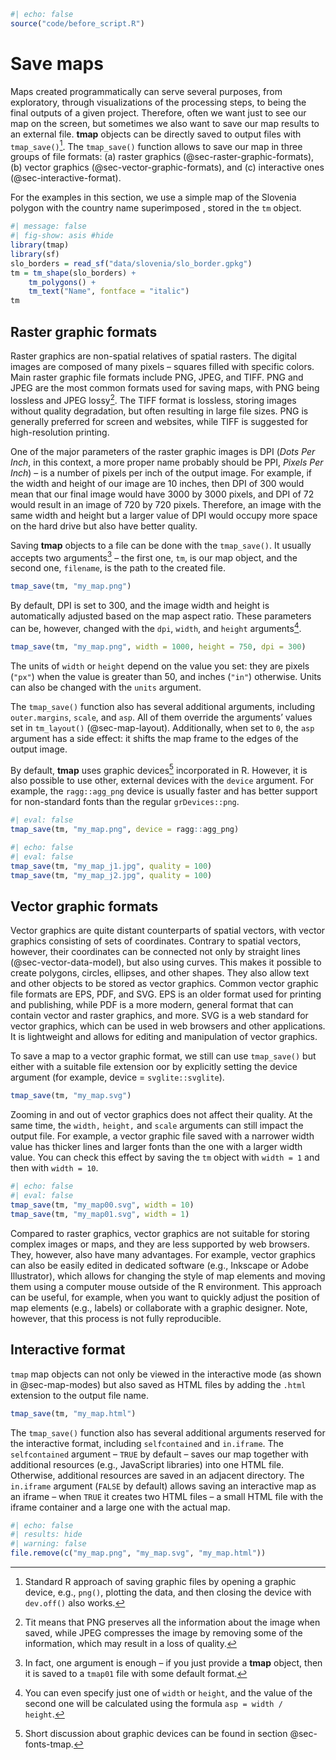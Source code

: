 ```r
#| echo: false
source("code/before_script.R")
```

# Save maps {#sec-save}

\index{saving maps}
\index{tmap\_save}
Maps created programmatically can serve several purposes, from exploratory, through visualizations of the processing steps, to being the final outputs of a given project.
Therefore, often we want just to see our map on the screen, but sometimes we also want to save our map results to an external file.
**tmap** objects can be directly saved to output files with `tmap_save()`^[Standard R approach of saving graphic files by opening a graphic device, e.g., `png()`, plotting the data, and then closing the device with `dev.off()` also works.].
The `tmap_save()` function allows to save our map in three groups of file formats: (a) raster graphics (@sec-raster-graphic-formats), (b) vector graphics (@sec-vector-graphic-formats), and (c) interactive ones (@sec-interactive-format).
<!-- Additionally, @sec-animations shows how to save map animations with the use of the `tmap_animation()` function. -- update and add -->

For the examples in this section, we use a simple map of the Slovenia polygon with the country name superimposed <!--(not shown)-->, stored in the `tm` object.

```r
#| message: false
#| fig-show: asis #hide
library(tmap)
library(sf)
slo_borders = read_sf("data/slovenia/slo_border.gpkg")
tm = tm_shape(slo_borders) +
    tm_polygons() +
    tm_text("Name", fontface = "italic")
tm
```

## Raster graphic formats {#sec-raster-graphic-formats}

\index{raster graphics}
Raster graphics are non-spatial relatives of spatial rasters.
The digital images are composed of many pixels -- squares filled with specific colors.
Main raster graphic file formats include PNG, JPEG, and TIFF.
PNG and JPEG are the most common formats used for saving maps, with PNG being lossless and JPEG lossy^[Tit means that PNG preserves all the information about the image when saved, while JPEG compresses the image by removing some of the information, which may result in a loss of quality.].
The TIFF format is lossless, storing images without quality degradation, but often resulting in large file sizes.
PNG is generally preferred for screen and websites, while TIFF is suggested for high-resolution printing.

One of the major parameters of the raster graphic images is DPI (*Dots Per Inch*, in this context, a more proper name probably should be PPI, *Pixels Per Inch*) -- is a number of pixels per inch of the output image.
For example, if the width and height of our image are 10 inches, then DPI of 300 would mean that our final image would have 3000 by 3000 pixels, and DPI of 72 would result in an image of 720 by 720 pixels.
Therefore, an image with the same width and height but a larger value of DPI would occupy more space on the hard drive but also have better quality.

Saving **tmap** objects to a file can be done with the `tmap_save()`.
It usually accepts two arguments^[In fact, one argument is enough -- if you just provide a **tmap** object, then it is saved to a `tmap01` file with some default format.] -- the first one, `tm`, is our map object, and the second one, `filename`, is the path to the created file.

```r
tmap_save(tm, "my_map.png")
```

\index{DPI}
By default, DPI is set to 300, and the image width and height is automatically adjusted based on the map aspect ratio.
These parameters can be, however, changed with the `dpi`, `width`, and `height` arguments^[You can even specify just one of `width` or `height`, and the value of the second one will be calculated using the formula `asp = width / height`.].

```r
tmap_save(tm, "my_map.png", width = 1000, height = 750, dpi = 300)
```

The units of `width` or `height` depend on the value you set: they are pixels (`"px"`) when the value is greater than 50, and inches (`"in"`) otherwise.
Units can also be changed with the `units` argument.

The `tmap_save()` function also has several additional arguments, including `outer.margins`, `scale`, and `asp`.
All of them override the arguments' values set in `tm_layout()` (@sec-map-layout).
Additionally, when set to `0`, the `asp` argument has a side effect: it shifts the map frame to the edges of the output image.

\index{graphic device}
By default, **tmap** uses graphic devices^[Short discussion about graphic devices can be found in section @sec-fonts-tmap.] incorporated in R.
However, it is also possible to use other, external devices with the `device` argument.
For example, the `ragg::agg_png` device is usually faster and has better support for non-standard fonts than the regular `grDevices::png`.

```r
#| eval: false
tmap_save(tm, "my_map.png", device = ragg::agg_png)
```

```r
#| echo: false
#| eval: false
tmap_save(tm, "my_map_j1.jpg", quality = 100)
tmap_save(tm, "my_map_j2.jpg", quality = 100)
```

<!-- maybe a paragraph about figure sizing (interplay between width, height, dpi, and scale) and how it affects the output file size and quality? -- with a comparison of a few outputs and explanations? -->

## Vector graphic formats {#sec-vector-graphic-formats}

\index{vector graphics}
Vector graphics are quite distant counterparts of spatial vectors, with vector graphics consisting of sets of coordinates.
Contrary to spatial vectors, however, their coordinates can be connected not only by straight lines (@sec-vector-data-model), but also using curves.
This makes it possible to create polygons, circles, ellipses, and other shapes.
They also allow text and other objects to be stored as vector graphics.
Common vector graphic file formats are EPS, PDF, and SVG.
EPS is an older format used for printing and publishing, while PDF is a more modern, general format that can contain vector and raster graphics, and more.
SVG is a web standard for vector graphics, which can be used in web browsers and other applications.
It is lightweight and allows for editing and manipulation of vector graphics.

To save a map to a vector graphic format, we still can use `tmap_save()` but either with a suitable file extension oor by explicitly setting the device argument (for example, device = `svglite::svglite`).

```r
tmap_save(tm, "my_map.svg")
```

Zooming in and out of vector graphics does not affect their quality.
At the same time, the `width,` `height,` and `scale` arguments can still impact the output file.
For example, a vector graphic file saved with a narrower width value has thicker lines and larger fonts than the one with a larger width value.
You can check this effect by saving the `tm` object with `width = 1` and then with `width = 10`.

```r
#| echo: false
#| eval: false
tmap_save(tm, "my_map00.svg", width = 10)
tmap_save(tm, "my_map01.svg", width = 1)
```

Compared to raster graphics, vector graphics are not suitable for storing complex images or maps, and they are less supported by web browsers.
They, however, also have many advantages.
For example, vector graphics can also be easily edited in dedicated software (e.g., Inkscape or Adobe Illustrator), which allows for changing the style of map elements and moving them using a computer mouse outside of the R environment.
This approach can be useful, for example, when you want to quickly adjust the position of map elements (e.g., labels) or collaborate with a graphic designer.
Note, however, that this process is not fully reproducible.

## Interactive format {#sec-interactive-format}

\index{interactive maps}
`tmap` map objects can not only be viewed in the interactive mode (as shown in @sec-map-modes) but also saved as HTML files by adding the `.html` extension to the output file name.

```r
tmap_save(tm, "my_map.html")
```

The `tmap_save()` function also has several additional arguments reserved for the interactive format, including `selfcontained` and `in.iframe`.
The `selfcontained` argument -- `TRUE` by default -- saves our map together with additional resources (e.g., JavaScript libraries) into one HTML file. 
Otherwise, additional resources are saved in an adjacent directory.
The `in.iframe` argument (`FALSE` by default) allows saving an interactive map as an iframe -- when `TRUE` it creates two HTML files -- a small HTML file with the iframe container and a large one with the actual map.
<!-- when `in.iframe = TRUE` is useful? -->
<!-- arguments passed on to device functions or to saveWidget or saveWidgetframe -->

```r
#| echo: false
#| results: hide
#| warning: false
file.remove(c("my_map.png", "my_map.svg", "my_map.html"))
```

<!-- add description on scale? -->
